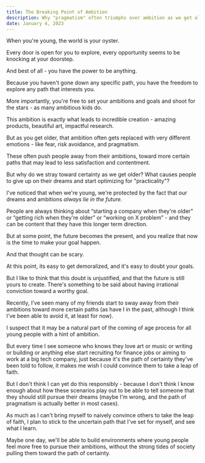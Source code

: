 ```yaml
---
title: The Breaking Point of Ambition
description: Why "pragmatism" often triumphs over ambition as we get older
date: January 4, 2023
---
```


When you&apos;re young, the world is your oyster.

Every door is open for you to explore, every opportunity seems to be knocking at your doorstep.

And best of all - you have the power to be anything.

Because you haven&apos;t gone down any specific path, you have the freedom to explore any path that interests you.

More importantly, you&apos;re free to set your ambitions and goals and shoot for the stars - as many ambitious kids do.

This ambition is exactly what leads to incredible creation - amazing products, beautiful art, impactful research.

But as you get older, that ambition often gets replaced with very different emotions - like fear, risk avoidance, and pragmatism.

These often push people away from their ambitions, toward more certain paths that may lead to less satisfaction and contentment.

But why do we stray toward certainty as we get older? What causes people to give up on their dreams and start optimizing for "practicality"?

I&apos;ve noticed that when we&apos;re young, we&apos;re protected by the fact that our dreams and ambitions _always lie in the future._

People are always thinking about “starting a company when they&apos;re older” or “getting rich when they&apos;re older” or “working on X problem” - and they can be content that they have this longer term direction.

But at some point, the future becomes the present, and you realize that now is the time to make your goal happen.

And that thought can be scary.

At this point, its easy to get demoralized, and it&apos;s easy to doubt your goals.

But I like to think that this doubt is unjustified, and that the future is still yours to create. There's something to be said about having irrational conviction toward a worthy goal.

Recently, I've seen many of my friends start to sway away from their ambitions toward more certain paths (as have I in the past, although I think I've been able to avoid it, at least for now).

I suspect that it may be a natural part of the coming of age process for all young people with a hint of ambition.

But every time I see someone who knows they love art or music or writing or building or anything else start recruiting for finance jobs or aiming to work at a big tech company, just because it's the path of certainty they've been told to follow, it makes me wish I could convince them to take a leap of faith.

But I don&apos;t think I can yet do this responsibly - because I don&apos;t think I know enough about how these scenarios play out to be able to tell someone that they should still pursue their dreams (maybe I&apos;m wrong, and the path of pragmatism is actually better in most cases).

As much as I can't bring myself to naively convince others to take the leap of faith, I plan to stick to the uncertain path that I've set for myself, and see what I learn.

Maybe one day, we'll be able to build environments where young people feel more free to pursue their ambitions, without the strong tides of society pulling them toward the path of certainty.

